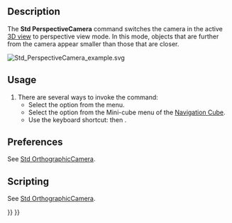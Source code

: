 <languages/>

{{Docnav
|[[Std_OrthographicCamera|OrthographicCamera]]
|[[Std_MainFullscreen|MainFullscreen]]
|[[Std_View_Menu|Std View Menu]]
|IconL=Std_OrthographicCamera.svg
|IconR=Std_MainFullscreen.svg
|IconC=Freecad.svg
}}

{{GuiCommand
|Name=Std PerspectiveCamera
|MenuLocation=View → Perspective view
|Workbenches=All
|Shortcut={{KEY|V}} {{KEY|P}}
|SeeAlso=[[Std_OrthographicCamera|Std OrthographicCamera]]
}}

==Description==

The '''Std PerspectiveCamera''' command switches the camera in the active [[3D_view|3D view]] to perspective view mode. In this mode, objects that are further from the camera appear smaller than those that are closer.

[[Image:Std_PerspectiveCamera_example.svg]]
{{Caption|Two cubes with the same dimensions in perspective view}}

==Usage==

# There are several ways to invoke the command:
#* Select the {{MenuCommand|View → [[Image:Std_PerspectiveCamera.svg|16px]] Perspective view}} option from the menu.
#* Select the {{MenuCommand|[[Image:Std_PerspectiveCamera.svg|16px]] Perspective view}} option from the Mini-cube menu of the [[Navigation_Cube|Navigation Cube]].
#* Use the keyboard shortcut: {{KEY|V}} then {{KEY|P}}.

==Preferences==

See [[Std_OrthographicCamera#Preferences|Std OrthographicCamera]].

==Scripting==

See [[Std_OrthographicCamera#Scripting|Std OrthographicCamera]].


{{Docnav
|[[Std_OrthographicCamera|OrthographicCamera]]
|[[Std_MainFullscreen|MainFullscreen]]
|[[Std_View_Menu|Std View Menu]]
|IconL=Std_OrthographicCamera.svg
|IconR=Std_MainFullscreen.svg
|IconC=Freecad.svg
}}

{{Std_Base_navi{{#translation:}}}}
{{Userdocnavi{{#translation:}}}}
